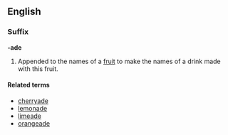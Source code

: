 ==English==
===Suffix===
'''-ade'''

#Appended to the names of a [[fruit]] to make the names of a drink made with this fruit.

====Related terms====
*[[cherryade]]
*[[lemonade]]
*[[limeade]]
*[[orangeade]]